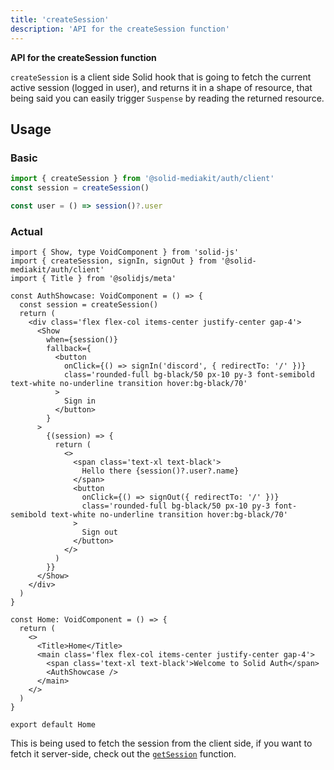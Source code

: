 ```yaml
---
title: 'createSession'
description: 'API for the createSession function'
---
```


**API for the createSession function**

`createSession` is a client side Solid hook that is going to fetch the current active session (logged in user), and returns it in a shape of resource, that being said you can easily trigger `Suspense` by reading the returned resource.

## Usage

### Basic

```ts
import { createSession } from '@solid-mediakit/auth/client'
const session = createSession()

const user = () => session()?.user
```

### Actual

```tsx
import { Show, type VoidComponent } from 'solid-js'
import { createSession, signIn, signOut } from '@solid-mediakit/auth/client'
import { Title } from '@solidjs/meta'

const AuthShowcase: VoidComponent = () => {
  const session = createSession()
  return (
    <div class='flex flex-col items-center justify-center gap-4'>
      <Show
        when={session()}
        fallback={
          <button
            onClick={() => signIn('discord', { redirectTo: '/' })}
            class='rounded-full bg-black/50 px-10 py-3 font-semibold text-white no-underline transition hover:bg-black/70'
          >
            Sign in
          </button>
        }
      >
        {(session) => {
          return (
            <>
              <span class='text-xl text-black'>
                Hello there {session()?.user?.name}
              </span>
              <button
                onClick={() => signOut({ redirectTo: '/' })}
                class='rounded-full bg-black/50 px-10 py-3 font-semibold text-white no-underline transition hover:bg-black/70'
              >
                Sign out
              </button>
            </>
          )
        }}
      </Show>
    </div>
  )
}

const Home: VoidComponent = () => {
  return (
    <>
      <Title>Home</Title>
      <main class='flex flex-col items-center justify-center gap-4'>
        <span class='text-xl text-black'>Welcome to Solid Auth</span>
        <AuthShowcase />
      </main>
    </>
  )
}

export default Home
```

This is being used to fetch the session from the client side, if you want to fetch it server-side, check out the [`getSession`](/auth/getsession) function.
